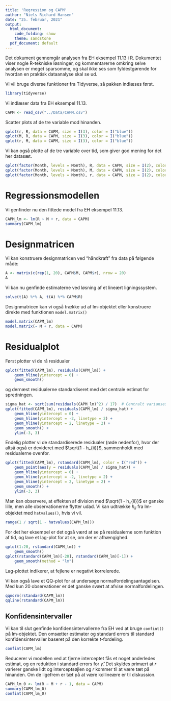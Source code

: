 ```yaml
---
title: 'Regression og CAPM'
author: "Niels Richard Hansen"
date: "25. februar, 2021"
output:
  html_document:
    code_folding: show
    theme: sandstone
  pdf_document: default
---
```


Det dokument gennemgår analysen fra EH eksempel 11.13 i R. Dokumentet 
viser nogle R-tekniske løsninger, og kommentarerne
omkring selve analysen er meget sparsomme, og skal ikke ses som fyldestgørende
for hvordan en praktisk dataanalyse skal se ud. 

Vi vil bruge diverse funktioner fra Tidyverse, så pakken indlæses først.

```r
library(tidyverse)
```

Vi indlæser data fra EH eksempel 11.13.

```r
CAPM <- read_csv("../Data/CAPM.csv")
```

Scatter plots af de tre variable mod hinanden.

```r
qplot(r, R, data = CAPM, size = I(3), color = I("blue"))
qplot(M, R, data = CAPM, size = I(3), color = I("blue"))
qplot(r, M, data = CAPM, size = I(3), color = I("blue"))
```

Vi kan også plotte af de tre variable over tid, som giver god 
mening for det her datasæt. 

```r
qplot(factor(Month, levels = Month), R, data = CAPM, size = I(2), color = I("blue")) + geom_line(aes(group = 1), color = "blue")
qplot(factor(Month, levels = Month), M, data = CAPM, size = I(2), color = I("red")) + geom_line(aes(group = 1), color = "red")
qplot(factor(Month, levels = Month), r, data = CAPM, size = I(2), color = I("violet")) + geom_line(aes(group = 1), color = "violet")
```

# Regressionsmodellen

Vi genfinder nu den fittede model fra EH eksempel 11.13.

```r
CAPM_lm <- lm(R ~ M + r, data = CAPM)
summary(CAPM_lm)
```

# Designmatricen 

Vi kan konstruere designmatricen ved "håndkraft" fra data på følgende måde:

```r
A <- matrix(c(rep(1, 20), CAPM$M, CAPM$r), nrow = 20)
A
```

Vi kan nu genfinde estimaterne ved løsning af et lineært ligningssystem.

```r
solve(t(A) %*% A, t(A) %*% CAPM$R)
```

Designmatricen kan vi også trække ud af lm-objektet eller konstruere direkte 
med funktionen `model.matrix()` 

```r
model.matrix(CAPM_lm)
model.matrix(~ M + r, data = CAPM)
```

# Residualplot

Først plotter vi de rå residualer

```r
qplot(fitted(CAPM_lm), residuals(CAPM_lm)) + 
	geom_hline(yintercept = 0) +
	geom_smooth()
```

og dernæst residualerne standardiseret med det centrale estimat for 
spredningen. 

```r
sigma_hat <- sqrt(sum(residuals(CAPM_lm)^2) / 17)  # Centralt variansestimate
qplot(fitted(CAPM_lm), residuals(CAPM_lm) / sigma_hat) + 
	geom_hline(yintercept = 0) +
	geom_hline(yintercept = -2, linetype = 2) +
	geom_hline(yintercept = 2, linetype = 2) +
	geom_smooth() +
	ylim(-3, 3)
```

Endelig plotter vi de standardiserede residualer (røde nedenfor), hvor der altså også er 
devideret med $\sqrt{1 - h_{ii}}$, sammenholdt med residualerne ovenfor.

```r
qplot(fitted(CAPM_lm), rstandard(CAPM_lm), color = I("red")) + 
	geom_point(aes(y = residuals(CAPM_lm) / sigma_hat)) + 
	geom_hline(yintercept = 0) +
	geom_hline(yintercept = -2, linetype = 2) +
	geom_hline(yintercept = 2, linetype = 2) +
	geom_smooth() +
	ylim(-3, 3)
```

Man kan observere, at effekten af division med $\sqrt{1 - h_{ii}}$ er ganske
lille, men alle observationerne flytter udad. Vi kan udtrække $h_{ii}$ fra 
lm-objektet med `hatvalues()`, hvis vi vil. 

```r
range(1 / sqrt(1 - hatvalues(CAPM_lm)))
```

For det her eksempel er det også værd at se på residualerne som 
funktion af tid, og lave et lag-plot for at se, om der er afhængighed.

```r
qplot(1:20, rstandard(CAPM_lm)) + 
	geom_smooth()
qplot(rstandard(CAPM_lm)[-20], rstandard(CAPM_lm)[-1]) + 
	geom_smooth(method = "lm")
```

Lag-plottet indikerer, at fejlene er negativt korrelerede. 

Vi kan også lave et QQ-plot for at undersøge normalfordelingsantagelsen.
Med kun 20 observationer er det ganske svært at afvise normalfordelingen. 

```r
qqnorm(rstandard(CAPM_lm))
qqline(rstandard(CAPM_lm))
```

## Konfidensintervaller

Vi kan til slut genfinde konfidensintervallerne fra EH ved at bruge `confint()`
på lm-objektet. Den omsætter estimater og standard errors til standard 
konfidensintervaller baseret på den korrekte $t$-fordeling. 

```r
confint(CAPM_lm)
```

Reducerer vi modellen ved at fjerne interceptet fås et noget anderledes estimat,
og en reduktion i standard errors for $\hat{\gamma}$. Det skyldes primært
at $r$ varierer ganske lidt og interceptsøjlen og $r$ kommer til at være tæt 
på hinanden. Om de ligefrem er tæt på at være kollineære er til diskussion.

```r
CAPM_lm_0 <- lm(R ~ M + r - 1, data = CAPM)
summary(CAPM_lm_0)
confint(CAPM_lm_0)
```

